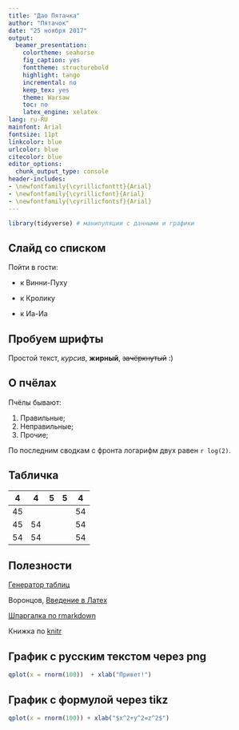 ```yaml
---
title: "Дао Пятачка"
author: "Пятачок"
date: "25 ноября 2017"
output: 
  beamer_presentation: 
    colortheme: seahorse
    fig_caption: yes
    fonttheme: structurebold
    highlight: tango
    incremental: no
    keep_tex: yes
    theme: Warsaw
    toc: no
    latex_engine: xelatex
lang: ru-RU
mainfont: Arial
fontsize: 11pt
linkcolor: blue
urlcolor: blue
citecolor: blue
editor_options: 
  chunk_output_type: console
header-includes:
- \newfontfamily{\cyrillicfonttt}{Arial}
- \newfontfamily{\cyrillicfont}{Arial}
- \newfontfamily{\cyrillicfontsf}{Arial}
---
```



```r
library(tidyverse) # манипуляции с данными и графики
```


## Слайд со списком

Пойти в гости:

* к Винни-Пуху

* к Кролику

* к Иа-Иа

## Пробуем шрифты

Простой текст, *курсив*, **жирный**, ~~зачёркнутый~~ :)


## О пчёлах

Пчёлы бывают:

1. Правильные;
1. Неправильные;
1. Прочие;

По последним сводкам с фронта логарифм двух равен `r log(2)`.

## Табличка

| 4   | 4   | 5  | 5  | 4   |
|-----|-----|----|----|-----|
| 45  |     |    |    |  54 |
| 45  | 54  |    |    |  54 |
|  54 | 54  |    |    |  54 |

## Полезности

[Генератор таблиц](http://tablesgenerator.com)

Воронцов, [Введение в Латех](www.ccas.ru/voron/download/voron05latex.pdf)

[Шпаргалка по rmarkdown](https://www.rstudio.com/wp-content/uploads/2016/03/rmarkdown-cheatsheet-2.0.pdf)

Книжка по [knitr](https://yihui.name/knitr/options/)

## График с русским текстом через png

```r
qplot(x = rnorm(100))  + xlab("Привет!")
```

## График с формулой через tikz
```r
qplot(x = rnorm(100)) + xlab("$x^2+y^2=z^2$")
```
